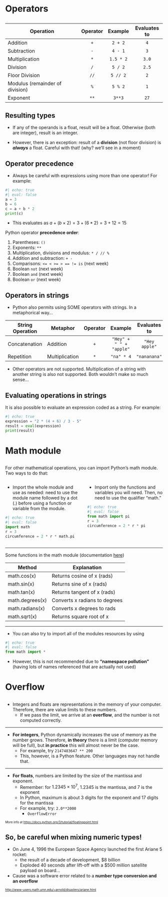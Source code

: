 # Operators {data-stack-name="operators"}

##

| Operation                       | Operator |  Example  | Evaluates to |
|---------------------------------|:--------:|:---------:|:------------:|
| Addition                        |   `+`    |  `2 + 2`  |     `4`      |
| Subtraction                     |   `-`    |  `4 - 1`  |     `3`      |
| Multiplication                  |   `*`    | `1.5 * 2` |    `3.0`     |
| Division                        |   `/`    |  `5 / 2`  |    `2.5`     |
| Floor Division                  |   `//`    |  `5 // 2`  |     `2`      |
| Modulus (remainder of division) |   `%`    |  `5 % 2`  |     `1`      |
| Exponent                        |   `**`   |  `3**3`   |     `27`     |

## Resulting types

-   If any of the operands is a float, result will be a float. Otherwise (both are integer), result is an integer.

-   However, there is an exception: result of a **division** (not floor division) is ***always*** a float. Careful with that! (why? we'll see in a moment)

## Operator precedence

-   Always be careful with expressions using more than one operator! For example:

```{python}
#| echo: true
#| eval: false
a = 3
b = 6
c = a + b * 2
print(c)
```

-   This evaluates as $a + (b \times 2) = 3 + (6 * 2) = 3 + 12 = 15$

Python operator **precedence order**:

1.  Parentheses: `()`
2.  Exponents: `**`
3.  Multiplication, divisions and modulus: `* / // %`
4.  Addition and subtraction: `+ -`
5.  Comparisons: `<= < >= > == != is` (next week)
6.  Boolean `not` (next week)
7.  Boolean `and` (next week)
8.  Boolean `or` (next week)

## Operators in strings

-   Python also permits using SOME operators with strings. In a metaphorical way...

::: {.smaller}

| String Operation | Metaphor       | Operator |         Example         | Evaluates to  |
|---------------|---------------|:-------------:|:-------------:|:-------------:|
| Concatenation    | Addition       |   `+`    | `"Hey" + " " + "apple"` | `"Hey apple"` |
| Repetition       | Multiplication |   `*`    |       `"na" * 4`        | `"nananana"`  |

:::

-   Other operators are not supported. Multiplication of a string with another string is also not supported. Both wouldn't make so much sense...

## Evaluating operations in strings

It is also possible to evaluate an expression coded as a string. For example:

```{python}
#| echo: true
expression = "2 * (4 + 6) / 3 - 5"
result = eval(expression)
print(result)
```

# Math module {data-stack-name="math module"}

##

For other mathematical operations, you can import Python's math module. Two ways to do that:

::: columns
::: {.column width="50%"}
-   Import the whole module and use as needed: need to use the module name followed by a dot (.) before using a function or variable from the module.

```{python}
#| echo: true
#| eval: false
import math
r = 3
circumference = 2 * r * math.pi
```
:::

::: {.column width="50%"}
-   Import only the functions and variables you will need. Then, no need to use the qualifier "math."

```{python}
#| echo: true
#| eval: false
from math import pi
r = 3
circumference = 2 * r * pi
```
:::
:::

---

Some functions in the math module (documentation [here](https://docs.python.org/3/library/math.html))

| Method          | Explanation                   |
|-----------------|-------------------------------|
| math.cos(x)     | Returns cosine of x (rads)    |
| math.sin(x)     | Returns sine of x (rads)      |
| math.tan(x)     | Returns tangent of x (rads)   |
| math.degrees(x) | Converts x radians to degrees |
| math.radians(x) | Converts x degrees to rads    |
| math.sqrt(x)    | Returns square root of x      |

---

-   You can also try to import all of the modules resources by using

```{python}
#| echo: true
#| eval: false
from math import *
```

-   However, this is not recommended due to **"namespace pollution"** (having lots of names referenced that are actually not used)

# Overflow {data-stack-name="overflow"}

##

-   Integers and floats are representations in the memory of your computer. Therefore, there are value limits to these numbers.
    -   If we pass the limit, we arrive at an **overflow**, and the number is not computed correctly.

---

-   **For integers**, Python dynamically increases the use of memory as the number grows. Therefore, **in theory** there is a limit (computer memory will be full), but **in practice** this will almost never be the case.
    -   For example, try `2147483647 ** 200`
    -   This, however, is a Python feature. Other languages may not handle that.

---

-   **For floats**, numbers are limited by the size of the mantissa and exponent.
    -   Remember: for $1.2345 \times 10^7$, $1.2345$ is the mantissa, and $7$ is the exponent
    -   In Python, maximum is about 3 digits for the exponent and 17 digits for the mantissa
    -   For example, try: `2.0**2000`
        -   `OverflowError`

::: {style="font-size: 70%;"}
More info at <https://docs.python.org/3/tutorial/floatingpoint.html>
:::

## So, be careful when mixing numeric types!

-   On June 4, 1996 the European Space Agency launched the first Ariane 5 rocket:
    -   the result of a decade of development, \$8 billion
    -   Exploded 40 seconds after lift-off with a \$500 million satellite payload on board...
-   Cause was a software error related to a **number type conversion and an overflow**

::: {style="font-size: 70%;"}
<http://www-users.math.umn.edu/~arnold/disasters/ariane.html>
:::